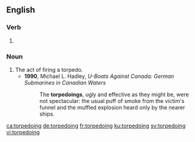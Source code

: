 ==English==

===Verb===
{{head|en|present participle}}

# {{present participle of|torpedo|lang=en|nocat=1}}

===Noun===
{{en-noun}}

# The act of firing a torpedo.
#* '''1990''', Michael L. Hadley, ''U-Boats Against Canada: German Submarines in Canadian Waters''
#*: The '''torpedoings''', ugly and effective as they might be, were not spectacular: the usual puff of smoke from the victim's funnel and the muffled explosion heard only by the nearer ships.

[[ca:torpedoing]]
[[de:torpedoing]]
[[fr:torpedoing]]
[[ku:torpedoing]]
[[sv:torpedoing]]
[[vi:torpedoing]]